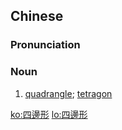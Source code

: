{{also|四边形}}
==Chinese==
{{zh-forms|s=四边形|type=21}}
{{wikipedia|lang=zh}}

===Pronunciation===
{{zh-pron
|m=sìbiānxíng
|c=sei3 bin1 jing4
|cat=n
}}

===Noun===
{{zh-noun}}

# {{lb|zh|geometry}} [[quadrangle]]; [[tetragon]]

[[ko:四邊形]]
[[lo:四邊形]]
